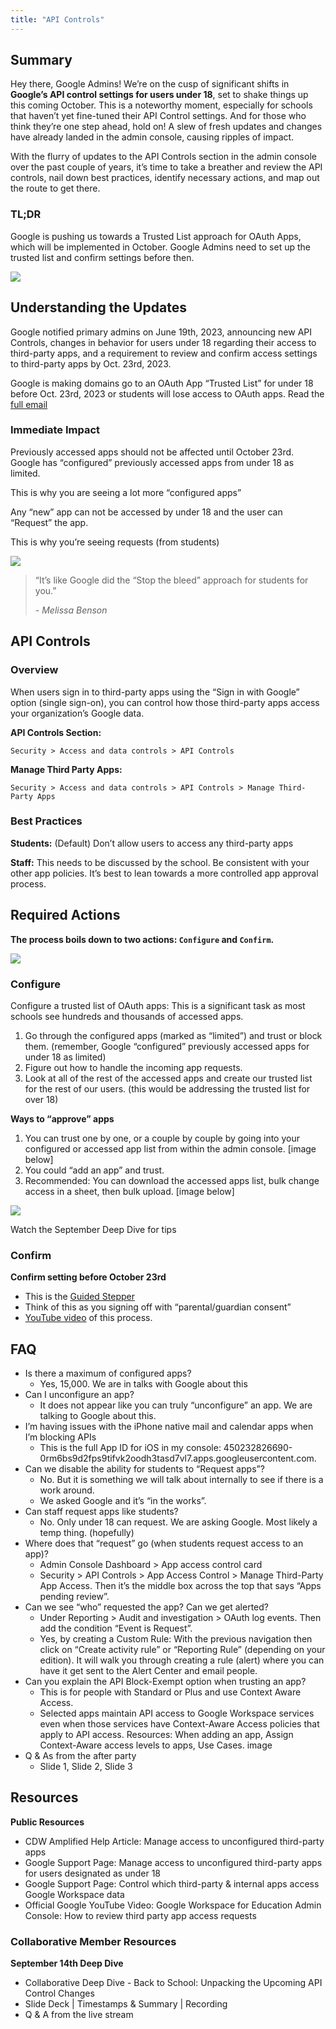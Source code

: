 ```yaml
---
title: "API Controls"
---
```


## Summary

Hey there, Google Admins! We're on the cusp of significant shifts in **Google's API control settings for users under 18**, set to shake things up this coming October. This is a noteworthy moment, especially for schools that haven't yet fine-tuned their API Control settings. And for those who think they're one step ahead, hold on! A slew of fresh updates and changes have already landed in the admin console, causing ripples of impact.

With the flurry of updates to the API Controls section in the admin console over the past couple of years, it's time to take a breather and review the API controls, nail down best practices, identify necessary actions, and map out the route to get there.


### TL;DR

Google is pushing us towards a Trusted List approach for OAuth Apps, which will be implemented in October. Google Admins need to set up the trusted list and confirm settings before then.

[![](images/api-gettingstarted.png)]{fig-alt="Getting started banner screenshot"}


## Understanding the Updates

Google notified primary admins on June 19th, 2023, announcing new API Controls, changes in behavior for users under 18 regarding their access to third-party apps, and a requirement to review and confirm access settings to third-party apps by Oct. 23rd, 2023.

:::{.callout-note title="Takeaway" icon=false}
Google is making domains go to an OAuth App “Trusted List” for under 18 before Oct. 23rd, 2023 or students will lose access to OAuth apps. Read the [full email](https://collab.amplifiedit.com/topic/2881-%F0%9F%9A%A8-primary-admin-email-action-required-access-to-third-party-applications-is-changing-for-users-designated-as-under-18-%F0%9F%9A%A8-61923)
:::

[comment]: <> (this is my comment)


### Immediate Impact

Previously accessed apps should not be affected until October 23rd. Google has “configured” previously accessed apps from under 18 as limited.

:::{.callout-note}
This is why you are seeing a lot more “configured apps”
:::

Any “new” app can not be accessed by under 18 and the user can “Request” the app.

:::{.callout-note}
This is why you’re seeing requests (from students)
:::

[![](images/stopthe.png)]{fig-alt="google's email"}

> "It’s like Google did the “Stop the bleed” approach for students for you."
>
> *- Melissa Benson*


## API Controls

### Overview

When users sign in to third-party apps using the "Sign in with Google" option (single sign-on), you can control how those third-party apps access your organization’s Google data.

**API Controls Section:**

  `Security > Access and data controls > API Controls`

**Manage Third Party Apps:**

`Security > Access and data controls > API Controls > Manage Third-Party Apps`


### Best Practices

**Students:** (Default) Don't allow users to access any third-party apps

**Staff:** This needs to be discussed by the school. Be consistent with your other app policies. It’s best to lean towards a more controlled app approval process.


## Required Actions

**The process boils down to two actions: `Configure` and `Confirm`.**

[![](images/2actions.png)]{fig-alt="two blocks saying configure and confirm"}


### Configure

:::{.callout-important}
Configure a trusted list of OAuth apps: This is a significant task as most schools see hundreds and thousands of accessed apps.
:::

1. Go through the configured apps (marked as “limited”) and trust or block them. (remember, Google “configured” previously accessed apps for under 18 as limited)
2. Figure out how to handle the incoming app requests.
3. Look at all of the rest of the accessed apps and create our trusted list for the rest of our users. (this would be addressing the trusted list for over 18)
  
**Ways to “approve” apps**

1. You can trust one by one, or a couple by couple by going into your configured or accessed app list from within the admin console. [image below]
2. You could “add an app” and trust.
3. Recommended: You can download the accessed apps list, bulk change access in a sheet, then bulk upload. [image below]

[![](images/approve.png)]{fig-alt="workflow of approving apps"}

:::{.callout-tip}
Watch the September Deep Dive for tips
:::

### Confirm

:::{.callout-important}
**Confirm setting before October 23rd**
:::

* This is the [Guided Stepper](https://admin.google.com/u/0/ac/owl/reviewapps/intro?hl=en)
* Think of this as you signing off with “parental/guardian consent”
* [YouTube video](https://www.youtube.com/watch?v=jAlmZ_lwr_Q&t=2s) of this process.

## FAQ

* Is there a maximum of configured apps?
  * Yes, 15,000. We are in talks with Google about this
* Can I unconfigure an app?
  * It does not appear like you can truly “unconfigure” an app. We are talking to Google about this.
* I’m having issues with the iPhone native mail and calendar apps when I’m blocking APIs
  * This is the full App ID for iOS in my console: 450232826690-0rm6bs9d2fps9tifvk2oodh3tasd7vl7.apps.googleusercontent.com. 
* Can we disable the ability for students to “Request apps”?
  * No. But it is something we will talk about internally to see if there is a work around.
  * We asked Google and it’s “in the works”.
* Can staff request apps like students?
  * No. Only under 18 can request. We are asking Google. Most likely a temp thing. (hopefully)
* Where does that "request" go (when students request access to an app)?
  * Admin Console Dashboard > App access control card
  * Security > API Controls > App Access Control > Manage Third-Party App Access. Then it's the middle box across the top that says “Apps pending review”.
* Can we see "who" requested the app? Can we get alerted?
  * Under Reporting > Audit and investigation > OAuth log events. Then add the condition “Event is Request”.
  * Yes, by creating a Custom Rule: With the previous navigation then click on “Create activity rule” or “Reporting Rule” (depending on your edition). It will walk you through creating a rule (alert) where you can have it get sent to the Alert Center and email people.
* Can you explain the API Block-Exempt option when trusting an app?
  * This is for people with Standard or Plus and use Context Aware Access. 
  * Selected apps maintain API access to Google Workspace services even when those services have Context-Aware Access policies that apply to API access. Resources: When adding an app, Assign Context-Aware access levels to apps, Use Cases.
image

* Q & As from the after party
  * Slide 1, Slide 2, Slide 3

## Resources

**Public Resources**

* CDW Amplified Help Article: Manage access to unconfigured third-party apps 
* Google Support Page: Manage access to unconfigured third-party apps for users designated as under 18 
* Google Support Page: Control which third-party & internal apps access Google Workspace data
* Official Google YouTube Video: Google Workspace for Education Admin Console: How to review third party app access requests 

### Collaborative Member Resources

**September 14th Deep Dive**

* Collaborative Deep Dive - Back to School: Unpacking the Upcoming API Control Changes
* Slide Deck | Timestamps & Summary | Recording
* Q & A from the live stream














